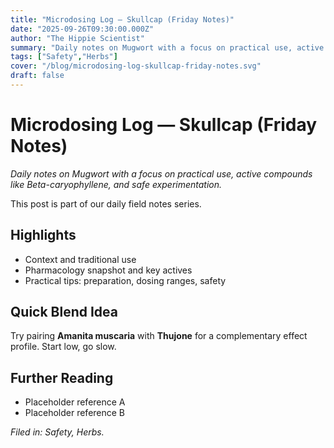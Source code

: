 ```yaml
---
title: "Microdosing Log — Skullcap (Friday Notes)"
date: "2025-09-26T09:30:00.000Z"
author: "The Hippie Scientist"
summary: "Daily notes on Mugwort with a focus on practical use, active compounds like Beta-caryophyllene, and safe experimentation."
tags: ["Safety","Herbs"]
cover: "/blog/microdosing-log-skullcap-friday-notes.svg"
draft: false
---
```



# Microdosing Log — Skullcap (Friday Notes)

_Daily notes on Mugwort with a focus on practical use, active compounds like Beta-caryophyllene, and safe experimentation._

<Callout emoji="🌿">This post is part of our daily field notes series.</Callout>

## Highlights

- Context and traditional use
- Pharmacology snapshot and key actives
- Practical tips: preparation, dosing ranges, safety

## Quick Blend Idea

Try pairing **Amanita muscaria** with **Thujone** for a complementary effect profile. Start low, go slow.

## Further Reading

- Placeholder reference A
- Placeholder reference B

*Filed in: Safety, Herbs.*
